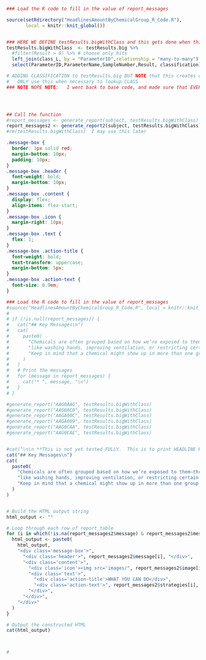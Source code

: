 <!-- PRINT Headline Rule for total chemical GROUP as denoted by Silent Spring using a separate RMD file-->

<!--  Headlines for amount detected (by chemical group)     
We propose applying these headlines to each chemical group separately. The participant would receive the top priority headline that applies for each chemical group. The headlines are not exhaustive (i.e., not all participants will necessarily receive a headline for every group). The headlines are intended to highlight particularly high or low.  

SubClassScores seemss to already have manny values.  It shows how any of each category each person has.  SO for each CLASS (i.e. "Chemicals in Commerce") 
BUT subclassscores doesn't have enough detail to do this

You had some {group name} detected in your wristband that were not found in most others.

NEED to add "classification" if it isn't already to the big result table.  THEN we can do anything w/ a query on that table.

THIS IS COMPLICATED and unclear what I really want to display... TBD.

-->


```r

### Load the R code to fill in the value of report_messages

source(setRdirectory("HeadlinesAmountByChemicalGroup_R_Code.R"), 
       local = knitr::knit_global())


### HERE WE DEFINE testResults.bigWithClass and this gets done when this file is first SOURCED and then it is passed-in as value
testResults.bigWithClass  <- testResults.big %>%
  #filter(Result > 0) %>% # choose only hits
  left_join(class_L, by = "ParameterID",relationship = "many-to-many") %>%
  select(ParameterID,ParameterName,SampleNumber,Result, classification)

# ADDING CLASSIFICATION to testResults.big BUT NOTE that this creates duplicate rows cause some parameterID have multiple class SO
#   ONLY use this when necessary to lookup CLASS
### NOTE NOPE NOTE:   I went back to base code, and made sure that EVERY data file, including DRS had one row for each unique combo of sampleNumber and ParameterID




## Call the function
#report_messages <- generate_report(subject, testResults.bigWithClass)
report_messages2 <- generate_report2(subject, testResults.bigWithClass)
#rm(testResults.bigWithClass)  I may use this later

```



```css
.message-box {
  border: 1px solid red;
  margin-bottom: 10px;
  padding: 10px;
}
.message-box .header {
  font-weight: bold;
  margin-bottom: 10px;
}
.message-box .content {
  display: flex;
  align-items: flex-start;
}
.message-box .icon {
  margin-right: 10px;
}
.message-box .text {
  flex: 1;
}
.message-box .action-title {
  font-weight: bold;
  text-transform: uppercase;
  margin-bottom: 5px;
}
.message-box .action-text {
  font-size: 0.9em;
}
```


<!-- ## Key Messages By Chemical Classification -->

```r

### Load the R code to fill in the value of report_messages
#source("HeadlinesAmountByChemicalGroup_R_Code.R", local = knitr::knit_global())
# 
# if (!is.null(report_messages)) {
#   cat("## Key Messages\n")
#   cat(
#     paste0(
#       "Chemicals are often grouped based on how we’re exposed to them—through breathing, skin contact, or what we eat—and how we can avoid them, ",
#       "like washing hands, improving ventilation, or restricting certain products. Here are some key points from your results. ",
#       "Keep in mind that a chemical might show up in more than one group since chemicals can come from different sources.\n\n"
#     )
#   )
#   # Print the messages
#   for (message in report_messages) {
#     cat("* ", message, "\n")
#   }
# }

#generate_report("AAG0AAG", testResults.bigWithClass)
#generate_report("AAG0AC0", testResults.bigWithClass)
#generate_report("AAGA00C", testResults.bigWithClass)
#generate_report("AAGA009", testResults.bigWithClass)
#generate_report("AAG0CAA", testResults.bigWithClass)
#generate_report("AAG0CAE", testResults.bigWithClass)


#cat("\n\n **This is not yet tested FULLY.  This is to print HEADLINE RULES by CHEM GROUP if we decide to do that** \n")
cat("## Key Messages\n")
cat(
  paste0(
    "Chemicals are often grouped based on how we’re exposed to them—through breathing, skin contact, or what we eat—and how we can avoid them, ",
    "like washing hands, improving ventilation, or restricting certain products. Here are some key points from your results. ",
    "Keep in mind that a chemical might show up in more than one group since chemicals can come from different sources.\n\n"
  )
)


# Build the HTML output string
html_output <- ""

# Loop through each row of report_table
for (i in which(!is.na(report_messages2$message) & report_messages2$message != "")) {
  html_output <- paste0(
    html_output,
    "<div class='message-box'>",
      "<div class='header'>", report_messages2$message[i], "</div>",
      "<div class='content'>",
        "<div class='icon'><img src='images/", report_messages2$image[i], "' alt='Icon' style='width:100px; height:auto;'></div>",
        "<div class='text'>",
          "<div class='action-title'>WHAT YOU CAN DO</div>",
          "<div class='action-text'>", report_messages2$strategies[i], "</div>",
        "</div>",
      "</div>",
    "</div>"
  )
}

# Output the constructed HTML
cat(html_output)



# 
```
